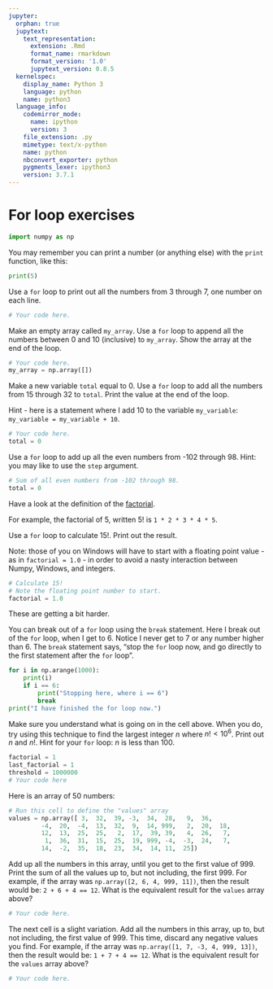```yaml
---
jupyter:
  orphan: true
  jupytext:
    text_representation:
      extension: .Rmd
      format_name: rmarkdown
      format_version: '1.0'
      jupytext_version: 0.8.5
  kernelspec:
    display_name: Python 3
    language: python
    name: python3
  language_info:
    codemirror_mode:
      name: ipython
      version: 3
    file_extension: .py
    mimetype: text/x-python
    name: python
    nbconvert_exporter: python
    pygments_lexer: ipython3
    version: 3.7.1
---
```


# For loop exercises

```python
import numpy as np
```

You may remember you can print a number (or anything else) with the `print` function, like this:

```python
print(5)
```

Use a `for` loop to print out all the numbers from 3 through 7, one number on each line.

```python
# Your code here.
```

<!---
Do not use append here
-->

Make an empty array called `my_array`.  Use a `for` loop to append all the numbers between 0 and 10 (inclusive) to `my_array`.  Show the array at the end of the loop.

```python
# Your code here.
my_array = np.array([])
```

Make a new variable `total` equal to 0. Use a `for` loop to add all the
numbers from 15 through 32 to `total`.  Print the value at the end of the loop.

Hint - here is a statement where I add 10 to the variable
`my_variable`: `my_variable = my_variable + 10`.

```python
# Your code here.
total = 0
```

Use a `for` loop to add up all the even numbers from -102 through 98.
Hint: you may like to use the `step` argument.

```python
# Sum of all even numbers from -102 through 98.
total = 0
```

Have a look at the definition of the
[factorial](https://en.wikipedia.org/wiki/Factorial).

For example, the factorial of 5, written $5!$ is `1 * 2 * 3 * 4 * 5`.

Use a `for` loop to calculate $15!$.  Print out the result.

Note: those of you on Windows will have to start with a floating point
value \- as in `factorial = 1.0` \- in order to avoid a nasty
interaction between Numpy, Windows, and integers.

```python
# Calculate 15!
# Note the floating point number to start.
factorial = 1.0
```

These are getting a bit harder.


You can break out of a `for` loop using the `break` statement.  Here
I break out of the `for` loop, when I get to 6.  Notice I never get to
7 or any number higher than 6.  The `break` statement says, "stop the
`for` loop now, and go directly to the first statement after the `for`
loop".

```python
for i in np.arange(1000):
    print(i)
    if i == 6:
        print("Stopping here, where i == 6")
        break
print("I have finished the for loop now.")
```

Make sure you understand what is going on in the cell above.  When you
do, try using this technique to find the largest integer $n$ where $n!
< 10^6$.  Print out $n$ and $n!$.  Hint for your `for` loop: $n$ is
less than 100.

```python
factorial = 1
last_factorial = 1
threshold = 1000000
# Your code here
```

Here is an array of 50 numbers:

```python
# Run this cell to define the "values" array
values = np.array([ 3,  32,  39, -3,  34,  28,   9,  36,
         -4,  20,  -4,  13,  32,  9,  14, 999,   2,  20,  18,
         12,  13,  25,  25,   2,  17,  39, 39,   4,  26,   7,
          1,  36,  31,  15,  25,  19, 999, -4,  -3,  24,   7,
         14,  -2,  35,  18,  23,  34,  14, 11,  25])
```

Add up all the numbers in this array, until you get to the first value
of 999.  Print the sum of all the values up to, but not including, the
first 999. For example, if the array was `np.array([2, 6, 4, 999,
11])`, then the result would be: `2 + 6 + 4 == 12`.
What is the equivalent result for the `values` array above?

```python
# Your code here.
```

The next cell is a slight variation.  Add all the numbers in this
array, up to, but not including, the first value of 999.  This time,
discard any negative values you find.  For example, if the array was
`np.array([1, 7, -3, 4, 999, 13])`, then the result would be:
`1 + 7 + 4 == 12`.
What is the equivalent result for the `values` array above?

```python
# Your code here.
```
